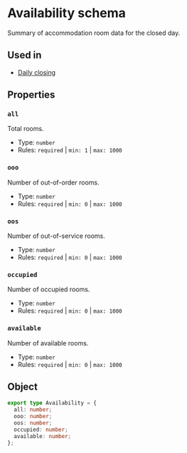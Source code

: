 # Availability schema
Summary of accommodation room data for the closed day.

## Used in
- [Daily closing](/schemas/ntak/daily-closing#availability)

## Properties
### `all`
Total rooms.
- Type: `number`
- Rules: `required` | `min: 1` | `max: 1000`

### `ooo`
Number of out-of-order rooms.
- Type: `number`
- Rules: `required` | `min: 0` | `max: 1000`

### `oos`
Number of out-of-service rooms.
- Type: `number`
- Rules: `required` | `min: 0` | `max: 1000`

### `occupied`
Number of occupied rooms.
- Type: `number`
- Rules: `required` | `min: 0` | `max: 1000`

### `available`
Number of available rooms.
- Type: `number`
- Rules: `required` | `min: 0` | `max: 1000`

## Object
```ts
export type Availability = {
  all: number;
  ooo: number;
  oos: number;
  occupied: number;
  available: number;
};
```